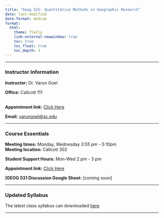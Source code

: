 ```yaml
---
title: "Geog 531: Quantitative Methods in Geographic Research"
date: last-modified
date-format: medium
format:
  html:
    theme: flatly
    link-external-newwindow: true
    toc: true
    toc_float: true
    toc_depth: 3
---
```


------------------------------------------------------------------------

### Instructor Information

**Instructor:** Dr. Varun Goel

**Office:** Callcott 111

\
**Appointment link:** [Click Here](https://outlook.office.com/bookwithme/user/675339bb37584ebaa37d12437cb4f286@sc.edu/meetingtype/aKkUKwRTska6ndT42c8OWg2?anonymous&ep=mlink)

**Email:** <a href="mailto:varungoel@sc.edu">varungoel\@sc.edu</a>

------------------------------------------------------------------------

### Course Essentials

**Meeting times:** Monday, Wednesday *3:55 pm - 5:10pm*\
**Meeting location:** Callcott 302

**Student Support Hours:** Mon-Wed 2 pm - 3 pm

**Appointment link:** [Click Here](https://outlook.office.com/bookwithme/user/675339bb37584ebaa37d12437cb4f286@sc.edu/meetingtype/aKkUKwRTska6ndT42c8OWg2?anonymous&ep=mlink)

**\]GEOG 531 Discussion Google Sheet:** [coming soon]

------------------------------------------------------------------------

### Updated Syllabus

The latest class syllabus can downloaded [here](Geog531_FA25_QuantitativeMethods.pdf){target="_blank"}

------------------------------------------------------------------------

